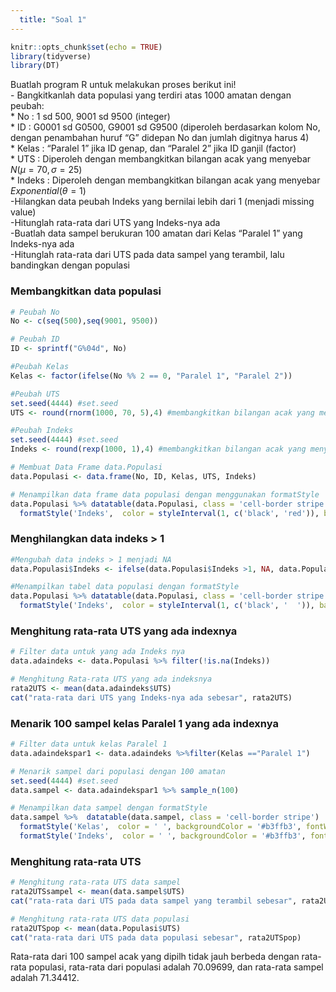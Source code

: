 ```yaml
---
  title: "Soal 1"
---
```

  
  ```r
knitr::opts_chunk$set(echo = TRUE)
library(tidyverse)
library(DT)
```

Buatlah program R untuk melakukan proses berikut ini! \
- Bangkitkanlah data populasi yang terdiri atas 1000 amatan dengan peubah: \
* No : 1 sd 500, 9001 sd 9500 (integer) \
* ID : G0001 sd G0500, G9001 sd G9500 (diperoleh berdasarkan kolom No, dengan penambahan huruf “G” didepan No dan jumlah digitnya harus 4) \
* Kelas : "Paralel 1" jika ID genap, dan "Paralel 2" jika ID ganjil (factor) \
* UTS : Diperoleh dengan membangkitkan bilangan acak yang menyebar $N(\mu = 70, \sigma= 25)$ \
* Indeks : Diperoleh dengan membangkitkan bilangan acak yang menyebar $Exponential(\theta = 1)$ \
-Hilangkan data peubah Indeks yang bernilai lebih dari 1 (menjadi missing value) \
-Hitunglah rata-rata dari UTS yang Indeks-nya ada \
-Buatlah data sampel berukuran 100 amatan dari Kelas "Paralel 1" yang Indeks-nya ada \
-Hitunglah rata-rata dari UTS pada data sampel yang terambil, lalu bandingkan dengan populasi \

### Membangkitkan data populasi

```r
# Peubah No
No <- c(seq(500),seq(9001, 9500))

# Peubah ID
ID <- sprintf("G%04d", No)

#Peubah Kelas
Kelas <- factor(ifelse(No %% 2 == 0, "Paralel 1", "Paralel 2"))

#Peubah UTS
set.seed(4444) #set.seed 
UTS <- round(rnorm(1000, 70, 5),4) #membangkitkan bilangan acak yang menyebar normal dengan 4 angka di belakang koma

#Peubah Indeks
set.seed(4444) #set.seed 
Indeks <- round(rexp(1000, 1),4) #membangkitkan bilangan acak yang menyebar eksponensial dengan 4 angka di belakang koma

# Membuat Data Frame data.Populasi
data.Populasi <- data.frame(No, ID, Kelas, UTS, Indeks)

# Menampilkan data frame data populasi dengan menggunakan formatStyle
data.Populasi %>% datatable(data.Populasi, class = 'cell-border stripe')  %>%
  formatStyle('Indeks',  color = styleInterval(1, c('black', 'red')), backgroundColor = '#b3ffb3', fontWeight = 'bold',) 
```

### Menghilangkan data indeks > 1

```r
#Mengubah data indeks > 1 menjadi NA
data.Populasi$Indeks <- ifelse(data.Populasi$Indeks >1, NA, data.Populasi$Indeks)

#Menampilkan tabel data populasi dengan formatStyle
data.Populasi %>% datatable(data.Populasi, class = 'cell-border stripe')  %>%
  formatStyle('Indeks',  color = styleInterval(1, c('black', '  ')), backgroundColor = '#b3ffb3', fontWeight = 'bold',)
```


### Menghitung rata-rata UTS yang ada indexnya

```r
# Filter data untuk yang ada Indeks nya
data.adaindeks <- data.Populasi %>% filter(!is.na(Indeks)) 

# Menghitung Rata-rata UTS yang ada indeksnya
rata2UTS <- mean(data.adaindeks$UTS)
cat("rata-rata dari UTS yang Indeks-nya ada sebesar", rata2UTS)
```


### Menarik 100 sampel kelas Paralel 1 yang ada indexnya

```r
# Filter data untuk kelas Paralel 1
data.adaindekspar1 <- data.adaindeks %>%filter(Kelas =="Paralel 1")

# Menarik sampel dari populasi dengan 100 amatan
set.seed(4444) #set.seed 
data.sampel <- data.adaindekspar1 %>% sample_n(100)

# Menampilkan data sampel dengan formatStyle
data.sampel %>%  datatable(data.sampel, class = 'cell-border stripe')  %>%
  formatStyle('Kelas',  color = ' ', backgroundColor = '#b3ffb3', fontWeight = 'bold',) %>%
  formatStyle('Indeks',  color = ' ', backgroundColor = '#b3ffb3', fontWeight = 'bold',) 
```


### Menghitung rata-rata UTS

```r
# Menghitung rata-rata UTS data sampel
rata2UTSsampel <- mean(data.sampel$UTS)
cat("rata-rata dari UTS pada data sampel yang terambil sebesar", rata2UTSsampel)
```

```r
# Menghitung rata-rata UTS data populasi
rata2UTSpop <- mean(data.Populasi$UTS)
cat("rata-rata dari UTS pada data populasi sebesar", rata2UTSpop)
```

Rata-rata dari 100 sampel acak yang dipilh tidak jauh berbeda dengan rata-rata populasi, rata-rata dari populasi adalah 70.09699, dan rata-rata sampel adalah 71.34412.